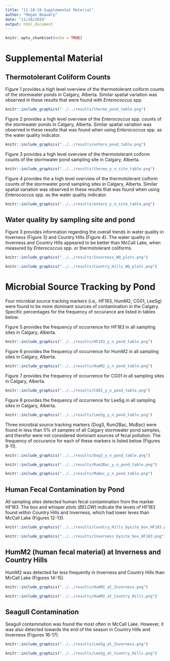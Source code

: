 ```yaml
---
title: "11-18-19 Supplemental Material"
author: "Megan Beaudry"
date: "11/18/2019"
output: html_document
---
```


```r
knitr::opts_chunk$set(echo = TRUE)
```


# __Supplemental Material__


## Thermotolerant Coliform Counts
Figure 1 provides a high level overview of the thermotolerant coiform counts of the stormwater ponds in Calgary, Alberta. Similar spatial variation was observed in these results that were found with _Enterococcus_ spp.

```r
knitr::include_graphics("../../results/thermo_pond_table.png")
```

Figure 2 provides a high level overview of the _Enterococcus_ spp. counts of the stormwater ponds in Calgary, Alberta. Similar spatial variation was observed in these results that was found when using _Enterococcus_ spp. as the water quality indicator. 

```r
knitr::include_graphics("../../results/entero_pond_table.png")
```

Figure 3 provides a high level overview of the thermotolerant coiform counts of the stormwater pond sampling site in Calgary, Alberta. 

```r
knitr::include_graphics("../../results/thermo_y_n_site_table.png")
```

Figure 4 provides the a high level overview of the thermotolerant coiform counts of the stormwater pond sampling sites in Calgary, Alberta. Similar spatial variation was observed in these results that was found when using _Enterococcus_ spp. as the water quality indicator.

```r
knitr::include_graphics("../../results/entero_y_n_site_table.png")
```

## Water quality by sampling site and pond 

Figure 3 provides information regarding the overall trends in water quality in Inverness (Figure 3) and Country Hills (Figure 4). The water quality in Inverness and Country Hills appeared to be better than McCall Lake, when measured by _Enterococcus_ spp. or thermotolerant coliforms. 

```r
knitr::include_graphics("../../results/Inverness_WQ_plots.png")
```


```r
knitr::include_graphics("../../results/Country_Hills_WQ_plots.png")
```


# Microbial Source Tracking by Pond
Four microbial source tracking markers (i.e,. HF183, HumM2, CG01, LeeSg) were found to be more dominant sources of contamination in the Calgary. Specific percentages for the frequency of occurance are listed in tables below. 

Figure 5 provides the frequency of occurrence for HF183 in all sampling sites in Calgary, Alberta. 
```r
knitr::include_graphics("../../results/HF183_y_n_pond_table.png")
```


Figure 6 provides the frequency of occurrence for HumM2 in all sampling sites in Calgary, Alberta. 

```r
knitr::include_graphics("../../results/HumM2_y_n_pond_table.png")
```


Figure 7 provides the frequency of occurrence for CG01 in all sampling sites in Calgary, Alberta. 

```r
knitr::include_graphics("../../results/CG01_y_n_pond_table.png")
```


Figure 8 provides the frequency of occurrence for LeeSg in all sampling sites in Calgary, Alberta. 
```r
knitr::include_graphics("../../results/LeeSg_y_n_pond_table.png")
```


Three microbial source tracking markers (Dog3, Rum2Bac, MuBac) were found in less than 5% of samples of all Calgary stormwater pond samples, and therefor were not considered dominant sources of fecal pollution. The frequency of occurance for each of these markers is listed below (Figures 9-11).
 
 

```r
knitr::include_graphics("../../results/Dog3_y_n_pond_table.png")
```



```r
knitr::include_graphics("../../results/Rum2Bac_y_n_pond_table.png")
```



```r
knitr::include_graphics("../../results/MuBac_y_n_pond_table.png")
```

## Human Fecal Contamination by Pond
All sampling sites detected human fecal contamination from the marker HF183. The box and whisper plots (*BELOW*) indicate the levels of HF183 found within Country Hills and Inverness, which had lower leves than McCall Lake (Figures 12-13). 


```r
knitr::include_graphics("../../results/Country_Hills_bysite_box_HF183.png")
```



```r
knitr::include_graphics("../../results/Inverness_bysite_box_HF183.png")

```



## HumM2 (human fecal material) at Inverness and Country Hills

HumM2 was detected far less frequently in Inverness and Country Hills than McCall Lake (Figures 14-15). 

```r
knitr::include_graphics("../../results/HumM2_at_Inverness.png")
```


```r
knitr::include_graphics("../../results/HumM2_at_Country_Hills.png")
```



## Seagull Contamination
Seagull contamination was found the most often in McCall Lake. However, it was also detected towards the end of the season in Country Hills and Inverness (Figures 16-17).

```r
knitr::include_graphics("../../results/LeeSg_at_Inverness.png")
```

```r
knitr::include_graphics("../../results/LeeSg_at_Country_Hills.png")
```




